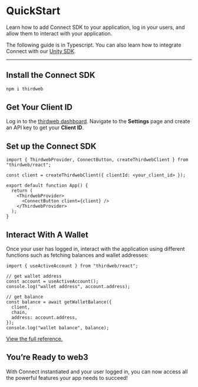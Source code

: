 # QuickStart

Learn how to add Connect SDK to your application, log in your users, and allow them to interact with your application.

The following guide is in Typescript. You can also learn how to integrate Connect with our [Unity SDK](https://portal.thirdweb.com/unity/pay/getbuywithcryptoquote).

---

## Install the Connect SDK

```bash
npm i thirdweb
```

## Get Your Client ID

Log in to the [thirdweb dashboard](https://thirdweb.com/dashboard). Navigate to the **Settings** page and create an API key to get your **Client ID**.

## Set up the Connect SDK

```tsx
import { ThirdwebProvider, ConnectButton, createThirdwebClient } from "thirdweb/react";

const client = createThirdwebClient({ clientId: <your_client_id> });

export default function App() {
  return (
    <ThirdwebProvider>
      <ConnectButton client={client} />
    </ThirdwebProvider>
  );
}
```

## Interact With A Wallet

Once your user has logged in, interact with the application using different functions such as fetching balances and wallet addresses:

```tsx
import { useActiveAccount } from "thirdweb/react";
 
// get wallet address
const account = useActiveAccount();
console.log("wallet address", account.address);

// get balance
const balance = await getWalletBalance({
  client,
  chain,
  address: account.address,
});
console.log("wallet balance", balance);
```

[View the full reference.](/typescript/v5)

## You’re Ready to web3

With Connect instantiated and your user logged in, you can now access all the powerful features your app needs to succeed!
